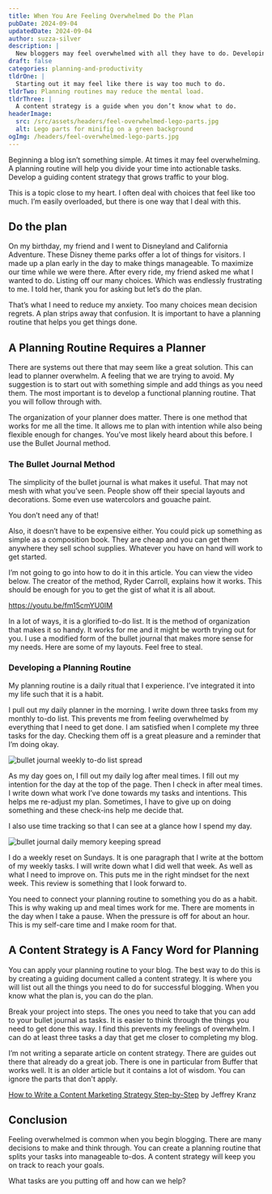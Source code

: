 ```yaml
---
title: When You Are Feeling Overwhelmed Do the Plan
pubDate: 2024-09-04
updatedDate: 2024-09-04
author: suzza-silver
description: |
  New bloggers may feel overwhelmed with all they have to do. Developing a planning routine may help.
draft: false
categories: planning-and-productivity
tldrOne: |
  Starting out it may feel like there is way too much to do.
tldrTwo: Planning routines may reduce the mental load.
tldrThree: |
  A content strategy is a guide when you don’t know what to do.
headerImage:
  src: /src/assets/headers/feel-overwhelmed-lego-parts.jpg
  alt: Lego parts for minifig on a green background
ogImg: /headers/feel-overwhelmed-lego-parts.jpg
---
```



Beginning a blog isn’t something simple. At times it may feel overwhelming. A planning routine will help you divide your time into actionable tasks. Develop a guiding content strategy that grows traffic to your blog.

This is a topic close to my heart. I often deal with choices that feel like too much. I’m easily overloaded, but there is one way that I deal with this.

## Do the plan

On my birthday, my friend and I went to Disneyland and California Adventure. These Disney theme parks offer a lot of things for visitors. I made up a plan early in the day to make things manageable. To maximize our time while we were there. After every ride, my friend asked me what I wanted to do. Listing off our many choices. Which was endlessly frustrating to me. I told her, thank you for asking but let’s do the plan.

That’s what I need to reduce my anxiety. Too many choices mean decision regrets. A plan strips away that confusion. It is important to have a planning routine that helps you get things done.

## A Planning Routine Requires a Planner

There are systems out there that may seem like a great solution. This can lead to planner overwhelm. A feeling that we are trying to avoid. My suggestion is to start out with something simple and add things as you need them. The most important is to develop a functional planning routine. That you will follow through with.

The organization of your planner does matter. There is one method that works for me all the time. It allows me to plan with intention while also being flexible enough for changes. You’ve most likely heard about this before. I use the Bullet Journal method.

### The Bullet Journal Method

The simplicity of the bullet journal is what makes it useful. That may not mesh with what you’ve seen. People show off their special layouts and decorations. Some even use watercolors and gouache paint.

You don’t need any of that!

Also, it doesn’t have to be expensive either. You could pick up something as simple as a composition book. They are cheap and you can get them anywhere they sell school supplies. Whatever you have on hand will work to get started.

I’m not going to go into how to do it in this article. You can view the video below. The creator of the method, Ryder Carroll, explains how it works. This should be enough for you to get the gist of what it is all about.

https://youtu.be/fm15cmYU0IM

In a lot of ways, it is a glorified to-do list. It is the method of organization that makes it so handy. It works for me and it might be worth trying out for you. I use a modified form of the bullet journal that makes more sense for my needs. Here are some of my layouts. Feel free to steal.

### Developing a Planning Routine

My planning routine is a daily ritual that I experience. I’ve integrated it into my life such that it is a habit.

I pull out my daily planner in the morning. I write down three tasks from my monthly to-do list. This prevents me from feeling overwhelmed by everything that I need to get done. I am satisfied when I complete my three tasks for the day. Checking them off is a great pleasure and a reminder that I’m doing okay.

<Image src={weekly} alt="bullet journal weekly to-do list spread" />

As my day goes on, I fill out my daily log after meal times. I fill out my intention for the day at the top of the page. Then I check in after meal times. I write down what work I’ve done towards my tasks and intentions. This helps me re-adjust my plan. Sometimes, I have to give up on doing something and these check-ins help me decide that.

I also use time tracking so that I can see at a glance how I spend my day.

<Image src={daily} alt="bullet journal daily memory keeping spread" />

I do a weekly reset on Sundays. It is one paragraph that I write at the bottom of my weekly tasks. I will write down what I did well that week. As well as what I need to improve on. This puts me in the right mindset for the next week. This review is something that I look forward to.

You need to connect your planning routine to something you do as a habit. This is why waking up and meal times work for me. There are moments in the day when I take a pause. When the pressure is off for about an hour. This is my self-care time and I make room for that.

## A Content Strategy is A Fancy Word for Planning

You can apply your planning routine to your blog. The best way to do this is by creating a guiding document called a content strategy. It is where you will list out all the things you need to do for successful blogging. When you know what the plan is, you can do the plan.

Break your project into steps. The ones you need to take that you can add to your bullet journal as tasks. It is easier to think through the things you need to get done this way. I find this prevents my feelings of overwhelm. I can do at least three tasks a day that get me closer to completing my blog.

I’m not writing a separate article on content strategy. There are guides out there that already do a great job. There is one in particular from Buffer that works well. It is an older article but it contains a lot of wisdom. You can ignore the parts that don't apply.

[How to Write a Content Marketing Strategy Step-by-Step](https://buffer.com/library/content-marketing-strategy/#consume) by Jeffrey Kranz

## Conclusion

Feeling overwhelmed is common when you begin blogging. There are many decisions to make and think through. You can create a planning routine that splits your tasks into manageable to-dos. A content strategy will keep you on track to reach your goals.

What tasks are you putting off and how can we help?

